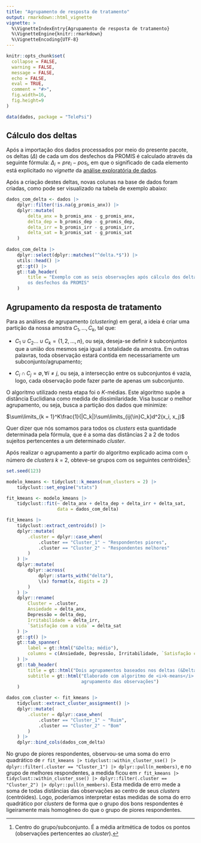 ```yaml
---
title: "Agrupamento de resposta de tratamento"
output: rmarkdown::html_vignette
vignette: >
  %\VignetteIndexEntry{Agrupamento de resposta de tratamento}
  %\VignetteEngine{knitr::rmarkdown}
  %\VignetteEncoding{UTF-8}
---
```


```r
knitr::opts_chunk$set(
  collapse = FALSE,
  warning = FALSE,
  message = FALSE,
  echo = FALSE,
  eval = TRUE,
  comment = "#>",
  fig.width=16,
  fig.height=9
)
```

```r
data(dados, package = "TelePsi")
```

## Cálculo dos deltas

Após a importação dos dados processados por meio do presente pacote, os deltas
($\Delta$) de cada um dos desfechos da PROMIS é calculado através da seguinte
fórmula: $\Delta_i = pre_i - pos_i$, em que o significado de cada elemento está
explicitado no *vignette* da [análise exploratória de dados](eda.html).

Após a criação destes deltas, novas colunas na base de dados foram criadas,
como pode ser visualizado na tabela de exemplo abaixo:

```r
dados_com_delta <- dados |> 
    dplyr::filter(!is.na(g_promis_anx)) |> 
    dplyr::mutate(
        delta_anx = b_promis_anx - g_promis_anx,
        delta_dep = b_promis_dep - g_promis_dep,
        delta_irr = b_promis_irr - g_promis_irr,
        delta_sat = b_promis_sat - g_promis_sat
    )
    
dados_com_delta |> 
    dplyr::select(dplyr::matches("^delta.*$")) |> 
    utils::head() |> 
    gt::gt() |> 
    gt::tab_header(
        title = "Exemplo com as seis observações após cálculo dos deltas para
        os desfechos da PROMIS"
    )
```

## Agrupamento da resposta de tratamento

Para as análises de agrupamento (*clustering*) em geral, a ideia é criar uma
partição da nossa amostra $C_1, \dots, C_k$, tal que:

- $C_1{\cup}C_2\dots{\cup}C_k = \{1, 2, \dots, n\}$, ou seja, deseja-se definir
$k$ subconjuntos que a união dos mesmos seja igual a totalidade da amostra. Em
outras palavras, toda observação estará contida em necessariamente um
subconjunto/agrupamento;

- $C_i{\cap}C_j = {\emptyset}, {\forall} i \neq j$, ou seja, a intersecção entre
os subconjuntos é vazia, logo, cada observação pode fazer parte de apenas um
subconjunto.

O algoritmo utilizado nesta etapa foi o *K*-médias. Este algoritmo supõe a
distância Euclidiana como medida de dissimilaridade. Visa buscar o melhor
agrupamento, ou seja, busca a partição dos dados que minimize:

$\sum\limits_{k = 1}^K\frac{1}{|C_k|}\sum\limits_{ij{\in}C_k}d^2(x_i, x_j)$

Quer dizer que nós somamos para todos os *clusters* esta quantidade determinada
pela fórmula, que é a soma das distâncias 2 a 2 de todos sujeitos pertencentes
a um determinado *cluster*.

Após realizar o agrupamento a partir do algoritmo explicado acima com o número
de *clusters* $k$ = 2, obteve-se grupos com os seguintes centróides[^1]:

[^1]: Centro do grupo/subconjunto. É a média aritmética de todos os pontos
(observações pertencentes ao *cluster*).

```r
set.seed(123)

modelo_kmeans <- tidyclust::k_means(num_clusters = 2) |> 
    tidyclust::set_engine("stats")

fit_kmeans <- modelo_kmeans |> 
    tidyclust::fit(~ delta_anx + delta_dep + delta_irr + delta_sat,
                   data = dados_com_delta)

fit_kmeans |> 
    tidyclust::extract_centroids() |> 
    dplyr::mutate(
        .cluster = dplyr::case_when(
            .cluster == "Cluster_1" ~ "Respondentes piores",
            .cluster == "Cluster_2" ~ "Respondentes melhores"
        )
    ) |> 
    dplyr::mutate(
        dplyr::across(
            dplyr::starts_with("delta"),
            \(x) format(x, digits = 2)
        )
    ) |> 
    dplyr::rename(
        Cluster = .cluster,
        Ansiedade = delta_anx,
        Depressão = delta_dep,
        Irritabilidade = delta_irr,
        `Satisfação com a vida` = delta_sat
    ) |> 
    gt::gt() |> 
    gt::tab_spanner(
        label = gt::html("&Delta; médio"),
        columns = c(Ansiedade, Depressão, Irritabilidade, `Satisfação com a vida`)
    ) |> 
    gt::tab_header(
        title = gt::html("Dois agrupamentos baseados nos deltas (&Delta;) de todos desfechos avaliados pela PROMIS"),
        subtitle = gt::html("Elaborado com algoritmo de <i>k-means</i> para o
                            agrupamento das observações")
    )

dados_com_cluster <- fit_kmeans |> 
    tidyclust::extract_cluster_assignment() |> 
    dplyr::mutate(
        .cluster = dplyr::case_when(
            .cluster == "Cluster_1" ~ "Ruim",
            .cluster == "Cluster_2" ~ "Bom"
        )
    ) |> 
    dplyr::bind_cols(dados_com_delta)
```

No grupo de piores respondentes, observou-se uma soma do erro quadrático de
`r fit_kmeans |> tidyclust::within_cluster_sse() |> dplyr::filter(.cluster == "Cluster_1") |> dplyr::pull(n_members)`,
e no grupo de melhores respondentes, a medida ficou em 
`r fit_kmeans |> tidyclust::within_cluster_sse() |> dplyr::filter(.cluster == "Cluster_2") |> dplyr::pull(n_members)`. Esta medida de erro mede a soma de
todas distâncias das observações ao centro de seus *clusters* (centróides).
Logo, poderíamos interpretar estas medidas de soma do erro quadrático por
*clusters* de forma que o grupo dos bons respondentes é ligeiramente mais
homogêneo do que o grupo de piores respondentes.


